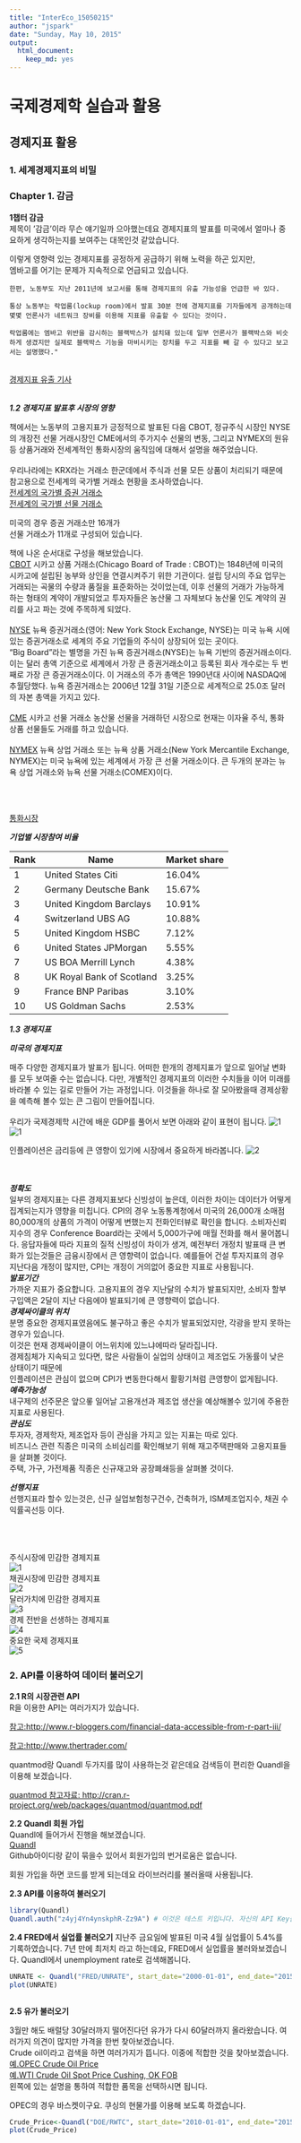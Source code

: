 ```yaml
---
title: "InterEco_15050215"
author: "jspark"
date: "Sunday, May 10, 2015"
output:
  html_document:
    keep_md: yes
---
```


# 국제경제학 실습과 활용

## 경제지표 활용

### 1. 세계경제지표의 비밀 
### Chapter 1. 감금

**1챕터 감금**    
제목이 '감금'이라 무슨 얘기일까 으아했는데요
경제지표의 발표를 미국에서 얼마나 중요하게 생각하는지를
보여주는 대목인것 같았습니다.    

이렇게 영향력 있는 경제지표를 공정하게 공급하기 위해 노력을 하곤 있지만,     
엠바고를 어기는 문제가 지속적으로 언급되고 있습니다.    

```
한편, 노동부도 지난 2011년에 보고서를 통해 경제지표의 유출 가능성을 언급한 바 있다. 

통상 노동부는 락업룸(lockup room)에서 발표 30분 전에 경제지표를 기자들에게 공개하는데 몇몇 언론사가 네트워크 장비를 이용해 지표를 유출할 수 있다는 것이다. 

락업룸에는 엠바고 위반을 감시하는 블랙박스가 설치돼 있는데 일부 언론사가 블랙박스와 비슷하게 생겼지만 실제로 블랙박스 기능을 마비시키는 장치를 두고 지표를 빼 갈 수 있다고 보고서는 설명했다."
```
<br>[경제지표 유출 기사](http://news.einfomax.co.kr/news/articleView.html?idxno=55730)    
<br>

***1.2 경제지표 발표후 시장의 영향***    

책에서는 노동부의 고용지표가 긍정적으로 발표된 다음
CBOT, 정규주식 시장인 NYSE의 개장전 선물 거래시장인 CME에서의 주가지수 선물의 변동, 그리고 NYMEX의 원유등 상품거래와 전세계적인 통화시장의 움직임에 대해서 설명을 해주었습니다.    
<br>
우리나라에는 KRX라는 거래소 한군데에서 주식과 선물 모든 상품이 처리되기 때문에 참고용으로 전세계의 국가별 거래소 현황을 조사하였습니다.
<br>
[전세계의 국가별 증권 거래소](http://en.wikipedia.org/wiki/List_of_stock_exchanges) <br>
[전세계의 국가별 선물 거래소](http://en.wikipedia.org/wiki/List_of_futures_exchanges)

미국의 경우 증권 거래소만 16개가 <br>
선물 거래소가 11개로 구성되어 있습니다.

책에 나온 순서대로 구성을 해보았습니다.
<br>
[CBOT](http://ko.wikipedia.org/wiki/%EC%8B%9C%EC%B9%B4%EA%B3%A0_%EC%83%81%ED%92%88_%EA%B1%B0%EB%9E%98%EC%86%8C)
시카고 상품 거래소(Chicago Board of Trade : CBOT)는 1848년에 미국의 시카고에 설립된 농부와 상인을 연결시켜주기 위한 기관이다. 설립 당시의 주요 업무는 거래되는 곡물의 수량과 품질을 표준화하는 것이었는데, 이후 선물의 거래가 가능하게 하는 형태의 계약이 개발되었고 투자자들은 농산물 그 자체보다 농산물 인도 계약의 권리를 사고 파는 것에 주목하게 되었다.
<br> <br>
[NYSE](http://ko.wikipedia.org/wiki/%EB%89%B4%EC%9A%95_%EC%A6%9D%EA%B6%8C%EA%B1%B0%EB%9E%98%EC%86%8C)
뉴욕 증권거래소(영어: New York Stock Exchange, NYSE)는 미국 뉴욕 시에 있는 증권거래소로 세계의 주요 기업들의 주식이 상장되어 있는 곳이다.<br>
"Big Board"라는 별명을 가진 뉴욕 증권거래소(NYSE)는 뉴욕 기반의 증권거래소이다. 이는 달러 총액 기준으로 세계에서 가장 큰 증권거래소이고 등록된 회사 개수로는 두 번째로 가장 큰 증권거래소이다. 이 거래소의 주가 총액은 1990년대 사이에 NASDAQ에 추월당했다. 뉴욕 증권거래소는 2006년 12월 31일 기준으로 세계적으로 25.0조 달러의 자본 총액을 가지고 있다.
<br><br>
[CME](http://en.wikipedia.org/wiki/Chicago_Mercantile_Exchange)
시카고 선물 거래소 농산물 선물을 거래하던 시장으로 현재는 이자율 주식, 통화 상품 선물들도 거래를 하고 있습니다.
<br><br>
[NYMEX](http://ko.wikipedia.org/wiki/%EB%89%B4%EC%9A%95%EC%83%81%EC%97%85%EA%B1%B0%EB%9E%98%EC%86%8C)
뉴욕 상업 거래소 또는 뉴욕 상품 거래소(New York Mercantile Exchange, NYMEX)는 미국 뉴욕에 있는 세계에서 가장 큰 선물 거래소이다. 큰 두개의 분과는 뉴욕 상업 거래소와 뉴욕 선물 거래소(COMEX)이다. 

<br><br>

[통화시장](http://en.wikipedia.org/wiki/Foreign_exchange_market)

***기업별 시장참여 비율***    

Rank |  Name	                   | Market share
-----|---------------------------|--------------
1	   | United States Citi	       | 16.04%
2    | Germany Deutsche Bank	   | 15.67%
3	   | United Kingdom Barclays   | 10.91%
4	   | Switzerland UBS AG	       | 10.88%
5	   | United Kingdom HSBC	     | 7.12%
6	   | United States JPMorgan	   | 5.55%
7	   | US BOA Merrill Lynch	     | 4.38%
8	   | UK Royal Bank of Scotland | 3.25%
9	   | France BNP Paribas	       | 3.10%
10	 | US Goldman Sachs	         | 2.53%


***1.3 경제지표***

***미국의 경제지표***

매주 다양한 경제지표가 발표가 됩니다. 어떠한 한개의 경제지표가 앞으로 일어날 변화를 모두 보여줄 수는 없습니다.
다만, 개별적인 경제지표의 이러한 수치들을 이어 미래를 바라볼 수 있는 길로 만들어 가는 과정입니다.
이것들을 하나로 잘 모아봤을때 경제상황을 예측해 볼수 있는 큰 그림이 만들어집니다.
<br><br>
우리가 국제경제학 시간에 배운 GDP를 풀어서 보면 아래와 같이 표현이 됩니다.
![1](1.png)
![1](1_2.png)

인플레이션은 금리등에 큰 영향이 있기에 시장에서 중요하게 바라봅니다.
![2](2.png)
<br><br><br>

***정확도***<br>
일부의 경제지표는 다른 경제지표보다 신빙성이 높은데, 이러한 차이는 데이터가 어떻게 집계되는지가 영향을 미칩니다.
CPI의 경우 노동통계청에서 미국의 26,000개 소매점 80,000개의 상품의 가격이 어떻게 변했는지 전화인터뷰로 확인을 합니다.
소비자신뢰지수의 경우 Conference Board라는 곳에서 5,000가구에 매월 전화를 해서 물어봅니다.
응답자들에 따라 지표의 질적 신빙성이 차이가 생겨, 예전부터 개정치 발표때 큰 변화가 있는것들은 금융시장에서 큰 영향력이 없습니다.
예를들어 건설 투자지표의 경우 지난다음 개정이 많지만, CPI는 개정이 거의없어 중요한 지표로 사용됩니다.<br>
***발표기간***<br>
가까운 지표가 중요합니다. 고용지표의 경우 지난달의 수치가 발표되지만, 소비자 할부구입액은 2달이 지난 다음에야 발표되기에
큰 영향력이 없습니다.<br>
***경제싸이클의 위치***<br>
분명 중요한 경제지표였음에도 불구하고 좋은 수치가 발표되었지만, 각광을 받지 못하는 경우가 있습니다.<br>
이것은 현재 경제싸이클이 어느위치에 있느냐에따라 달라집니다.<br>
경제침체가 지속되고 있다면, 많은 사람들이 실업의 상태이고 제조업도 가동률이 낮은 상태이기 때문에<br>
인플레이션은 관심이 없으며 CPI가 변동한다해서 활황기처럼 큰영향이 없게됩니다.<br>
***예측가능성***<br>
내구제의 선주문은 앞으롷 일어날 고용개선과 제조업 생산을 예상해볼수 있기에 주용한 지표로 사용된다.<br>
***관심도***<br>
투자자, 경제학자, 제조업자 등이 관심을 가지고 있는 지표는 따로 있다.<br>
비즈니스 관련 직종은 미국의 소비심리를 확인해보기 위해 재고주택판매와 고용지표들을 살펴볼 것이다.<br>
주택, 가구, 가전제품 직종은 신규재고와 공장폐쇄등을 살펴볼 것이다.<br>

***선행지표***<br>
선행지표라 할수 있는것은, 신규 실업보험청구건수, 건축허가, ISM제조업지수, 채권 수익률곡선등 이다.<br>





<br><br><br>
주식시장에 민감한 경제지표<br>
![1](T1.png)<br>
채권시장에 민감한 경제지표<br>
![2](T2.png)<br>
달러가치에 민감한 경제지표<br>
![3](T3.png)<br>
경제 전반을 선생하는 경제지표<br>
![4](T4.png)<br>
중요한 국제 경제지표<br>
![5](T5.png)<br>



### 2. API를 이용하여 데이터 불러오기





**2.1 R의 시장관련 API**   
R을 이용한 API는 여러가지가 있습니다.


[참고:http://www.r-bloggers.com/financial-data-accessible-from-r-part-iii/](http://www.r-bloggers.com/financial-data-accessible-from-r-part-iii/)

[참고:http://www.thertrader.com/](http://www.thertrader.com/)

quantmod랑 Quandl 두가지를 많이 사용하는것 같은데요
검색등이 편리한 Quandl을 이용해 보겠습니다.

[quantmod 참고자료: http://cran.r-project.org/web/packages/quantmod/quantmod.pdf](http://cran.r-project.org/web/packages/quantmod/quantmod.pdf)    

**2.2 Quandl 회원 가입**   
Quandl에 들어가서 진행을 해보겠습니다.   
[Quandl](https://www.quandl.com/)    
Github아이디랑 같이 묶을수 있어서 회원가입의 번거로움은 없습니다.

회원 가입을 하면 코드를 받게 되는데요
라이브러리를 불러올때 사용됩니다.


**2.3 API를 이용하여 불러오기**   

```r
library(Quandl)
Quandl.auth("z4yj4Yn4ynskphR-Zz9A") # 이것은 테스트 키입니다. 자신의 API Key를 넣어주세요
```


**2.4 FRED에서 실업률 불러오기**
지난주 금요일에 발표된 미국 4월 실업률이 5.4%를 기록하였습니다. 7년 만에 최저치 라고 하는데요, FRED에서 실업률을 불러와보겠습니다.
Quandl에서 unemployment rate로 검색해봅니다.
```r
UNRATE <- Quandl("FRED/UNRATE", start_date="2000-01-01", end_date="2015-05-10")
plot(UNRATE)
```

```r
```

**2.5 유가 불러오기**

3월만 해도 배럴당 30달러까지 떨어진다던 유가가 다시 60달러까지 올라왔습니다. 여러가지 의견이 많지만 가격을 한번 찾아보겠습니다.    
Crude oil이라고 검색을 하면 여러가지가 뜹니다.
이중에 적합한 것을 찾아보겠습니다.    
[예.OPEC Crude Oil Price](https://www.quandl.com/data/OPEC/ORB-OPEC-Crude-Oil-Price)    
[예.WTI Crude Oil Spot Price Cushing, OK FOB](https://www.quandl.com/data/DOE/RWTC-WTI-Crude-Oil-Spot-Price-Cushing-OK-FOB)    
왼쪽에 있는 설명을 통하여 적합한 품목을 선택하시면 됩니다.    

OPEC의 경우 바스켓이구요. 쿠싱의 현물가를 이용해 보도록 하겠습니다.

```r
Crude_Price<-Quandl("DOE/RWTC", start_date="2010-01-01", end_date="2015-05-10")
plot(Crude_Price)
```

